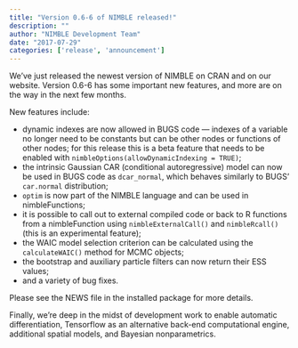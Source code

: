 ```yaml
---
title: "Version 0.6-6 of NIMBLE released!"
description: ""
author: "NIMBLE Development Team"
date: "2017-07-29"
categories: ['release', 'announcement']
---
```


We’ve just released the newest version of NIMBLE on CRAN and on our website. Version 0.6-6 has some important new features, and more are on the way in the next few months.

New features include:

  * dynamic indexes are now allowed in BUGS code — indexes of a variable no longer need to be constants but can be other nodes or functions of other nodes; for this release this is a beta feature that needs to be enabled with `nimbleOptions(allowDynamicIndexing = TRUE)`;
  * the intrinsic Gaussian CAR (conditional autoregressive) model can now be used in BUGS code as `dcar_normal`, which behaves similarly to BUGS' `car.normal` distribution;
  * `optim` is now part of the NIMBLE language and can be used in nimbleFunctions;
  * it is possible to call out to external compiled code or back to R functions from a nimbleFunction using `nimbleExternalCall()` and `nimbleRcall()` (this is an experimental feature);
  * the WAIC model selection criterion can be calculated using the `calculateWAIC()` method for MCMC objects;
  * the bootstrap and auxiliary particle filters can now return their ESS values;
  * and a variety of bug fixes.

Please see the NEWS file in the installed package for more details.

Finally, we’re deep in the midst of development work to enable automatic differentiation, Tensorflow as an alternative back-end computational engine, additional spatial models, and Bayesian nonparametrics.